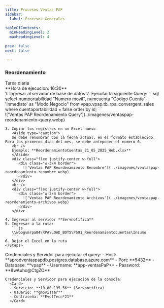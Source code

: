```yaml
---
title: Procesos Ventas PAP
sidebar:
  label: Procesos Generales  

tableOfContents:
  minHeadingLevel: 2
  maxHeadingLevel: 4
 
prev: false
next: false

---
```


### Reordenamiento

<Aside>
  Tarea diaria<br />
  **Hora de ejecucion: 16:30**
</Aside>

<Tabs>
   <TabItem label="Proceso">
    <Steps>
    1. Ingresar al servidor de base de datos
    2. Ejecutar la siguiente Query:
       ```sql
       select numportabilidad "Numero movil", numcuenta "Código Cuenta", 'Inmediato' as "Modo Negocio" from vpap.vpap.tb_rpa_convergent_sales where cuentaportabilidad = false order by id;
       ```
       <div class="flex justify-center w-full">
          <div class="w-3/4 border">
            !['Ventas PAP Reordenamiento Query'](../imagenes/ventaspap-reordenamiento-query.webp)
          </div>
       </div>

    3. Copiar los registros en un Excel nuevo
       <Aside type="caution">
       Se debe renombrar con la fecha actual, en el formato establecido. Para los primeros dias del mes, se debe anteponer el numero 0. 
       <br />
       Ejemplo: **ReordenamientoCuentas_21_05_2025_Web.xlsx**
       </Aside>
       <div class="flex justify-center w-full">
          <div class="w-3/4 border">
            !['Ventas PAP Reordenamiento Renombre'](../imagenes/ventaspap-reordenamiento-renombre.webp)
          </div>
       </div>
       <br />
       <div class="flex justify-center w-full">
          <div class="w-3/4 border">
            !['Ventas PAP Reordenamiento Archivos'](../imagenes/ventaspap-reordenamiento-archivos.webp)
          </div>
       </div>
    
    4. Ingresar al servidor **Servnotifica**
    5. Ingresar a la ruta: 
       ```js 
       \\wbogvmrpa04\RPA\LOAD_BOTS\P691_ReordenamientoCuentas\Insumo
       ```
    6. Dejar el Excel en la ruta
    </Steps>
   </TabItem>
   <TabItem label="Credenciales">
    Credenciales y Servidor para ejecutar el query:
      <Card>
      - Host: **aprodventaspapdb.postgres.database.azure.com**
      - Port: **5432**
      - Database: **vpap**
      - Username: **app-ventasPaP**
      - Password: **8wAuho@CtgZO** 
      </Card>

    Credenciales y Servidor para ejecución de la consola:
      <Card>      
      - Servicio: **10.80.135.56** (Servnotifica)
      - Usuario: **gmovistar** 
      - Contraseña: **EvolTecn*21**      
      </Card>
   </TabItem>
</Tabs>

   
